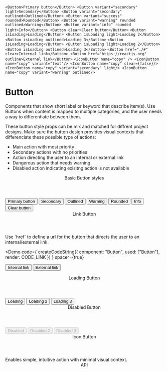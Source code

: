 
`<Button>Primary button</Button>
      <Button variant="secondary" light>Secondary</Button>
      <Button variant="secondary" outlined>Outlined</Button>
      <Button variant="success" rounded>Rounded</Button>
      <Button variant="warning" rounded outlined>Warning</Button>
      <Button variant="info" rounded light>Info</Button>
      <Button clear>Clear button</Button>`
`<Button isLoading>Loading</Button>
      <Button isLoading light>Loading 2</Button>
      <Button isLoading outlined>Loading 3</Button>`
`<Button isLoading>Loading</Button>
      <Button isLoading light>Loading 2</Button>
      <Button isLoading outlined>Loading 3</Button>`
`<Button href="./#" clear>Internal link</Button>
      <Button href="https://reactjs.org" outline>External link</Button>`
`<IconButton name="copy" />
      <IconButton name="copy" variant="text"/>
      <IconButton name="copy" clear={false}/>
      <IconButton name="copy" variant="secondary" light/>
      <IconButton name="copy" variant="warning" outlined/>`

# Button
Components that show short label or keyword that describe item(s).
Use Buttons when content is mapped to multiple categories, and the user needs a way to differentiate between them.

These button style props can be mix and matched for diffrent project designs.
Make sure the button design provides visual contexts that differenciate these possible type of actions:
- Main action with most priority
- Secondary actions with no priorities
- Action directing the user to an internal or external link
- Dangerous action that needs warning
- Disabled action indicating exisitng action is not available

<Header anchor as="h2">Basic Button styles</Header>
<Demo
  code={
    createCodeString({
      component: "Button",
      used: ["Button"],
      render: CODE_BASIC
    })
  }
  spacer={true}
>
  <Button>Primary button</Button>
  <Button variant="secondary" light>Secondary</Button>
  <Button variant="secondary" outlined>Outlined</Button>
  <Button variant="warning" rounded>Warning</Button>
  <Button variant="success" rounded outlined>Rounded</Button>
  <Button variant="info" rounded light>Info</Button>
  <Button clear>Clear button</Button>
</Demo>

<Header anchor as="h2">Link Button</Header>
Use `href` to define a url for the button that directs the user to an internal/external link.

<Demo
  code={
    createCodeString({
      component: "Button",
      used: ["Button"],
      render: CODE_LINK
    })
  }
  spacer={true}
>
  <Button href="./#" clear>Internal link</Button>
  <Button href="https://reactjs.org" outlined>External link</Button>
</Demo>

<Header anchor as="h2">Loading Button</Header>
<Demo
  code={
    createCodeString({
      component: "Button",
      used: ["Button"],
      render: CODE_STATE_LOADING
    })
  }
  spacer={true}
>
  <Button isLoading>Loading</Button>
  <Button isLoading light>Loading 2</Button>
  <Button isLoading outlined>Loading 3</Button>
</Demo>


<Header anchor as="h2">Disabled Button</Header>
<Demo
  code={
    createCodeString({
      component: "Button",
      used: ["Button"],
      render: CODE_STATE_DISABLED
    })
  }
  spacer={true}
>
  <Button disabled>Disabled</Button>
  <Button disabled light>Disabled 2</Button>
  <Button disabled outlined>Disabled 3</Button>
</Demo>

<Header anchor as="h2">Icon Button</Header>
Enables simple, intuitive action with minimal visual context.
<Demo
  code={
    createCodeString({
      component: "IconButton",
      used: ["IconButton"],
      render: CODE_ICON
    })
  }
  spacer={true}
>
  <IconButton name="copy" />
  <IconButton name="copy" variant="text"/>
  <IconButton name="copy" clear={false}/>
  <IconButton name="copy" variant="secondary" light/>
  <IconButton name="copy" variant="warning" outlined/>
</Demo>

<Header anchor as="h2">API</Header>
<ApiTable header="Button" api={ButtonApi} />
<ApiTable header='Icon button' api={IconButtonApi} />